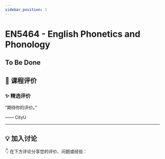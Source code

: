 ```yaml
---
sidebar_position: 1
---
```



# EN5464 - English Phonetics and Phonology

## To Be Done

## **💬 课程评价**

### ✨ **精选评价**
<div className={commentStyles.commentBox}>
    <p className={commentStyles.commentText}>
        “期待你的评价。”
    </p>
    <p className={commentStyles.commentAuthor}>—— CityU</p>
</div>

---

## **💡 加入讨论**

👇 在下方评论分享您的评价、问题或经验：
<Utterances />
